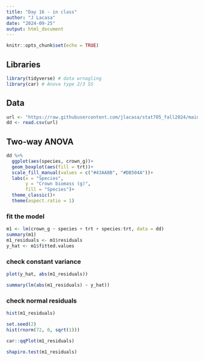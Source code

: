```yaml
---
title: "Day 16 - in class"
author: "J Lacasa"
date: "2024-09-25"
output: html_document
---
```


```r
knitr::opts_chunk$set(echo = TRUE)
```

## Libraries
```r
library(tidyverse) # data wrnagling 
library(car) # Anova type 2/3 SS
```

## Data
```r
url <- "https://raw.githubusercontent.com/jlacasa/stat705_fall2024/main/classes/data/lotus_part4.csv"
dd <- read.csv(url)
```

## Two-way ANOVA  
```r
dd %>% 
  ggplot(aes(species, crown_g))+
  geom_boxplot(aes(fill = trt))+
  scale_fill_manual(values = c("#43AA8B", "#DB504A"))+
  labs(x = "Species", 
       y = "Crown biomass (g)", 
       fill = "Species")+
  theme_classic()+
  theme(aspect.ratio = 1)
```

### fit the model  
```r
m1 <- lm(crown_g ~ species + trt + species:trt, data = dd)
summary(m1)
m1_residuals <- m1$residuals
y_hat <- m1$fitted.values
```


### check constant variance
```r
plot(y_hat, abs(m1_residuals))
```

```r
summary(lm(abs(m1_residuals) ~ y_hat))
```

### check normal residuals  
```r
hist(m1_residuals)
```

```r
set.seed(2)
hist(rnorm(72, 0, sqrt(1)))
```

```r
car::qqPlot(m1_residuals)
```

```r
shapiro.test(m1_residuals)
```

